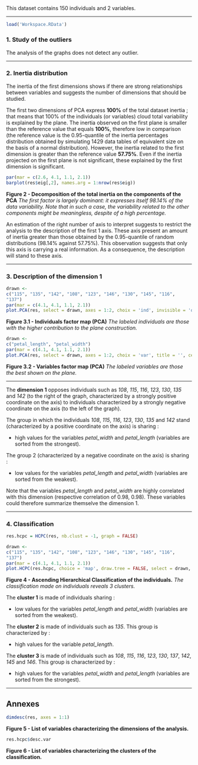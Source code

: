 

## 


This dataset contains 150 individuals and 2 variables.

- - -

```r
load('Workspace.RData')
```
### 1. Study of the outliers
The analysis of the graphs does not detect any outlier.

- - -

### 2. Inertia distribution
The inertia of the first dimensions shows if there are strong relationships between variables and suggests the number of dimensions that should be studied.

The first two dimensions of PCA express **100%** of the total dataset inertia ; that means that 100% of the individuals (or variables) cloud total variability is explained by the plane.
The inertia observed on the first plane is smaller than the reference value that equals **100%**, therefore low in comparison
(the reference value is the 0.95-quantile of the inertia percentages distribution obtained by simulating 1429 data tables of equivalent size on the basis of a normal distribution).
However, the inertia related to the first dimension is greater than the reference value **57.75%**.
Even if the inertia projected on the first plane is not significant, these explained by the first dimension is significant.

```r
par(mar = c(2.6, 4.1, 1.1, 2.1))
barplot(res$eig[,2], names.arg = 1:nrow(res$eig))
```

**Figure 2 - Decomposition of the total inertia on the components of the PCA**
*The first factor is largely dominant: it expresses itself 98.14% of the data variability.*
*Note that in such a case, the variability related to the other components might be meaningless, despite of a high percentage.*

An estimation of the right number of axis to interpret suggests to restrict the analysis to the description of the first 1 axis.
These axis present an amount of inertia greater than those obtained by the 0.95-quantile of random distributions (98.14% against 57.75%).
This observation suggests that only this axis is carrying a real information.
As a consequence, the description will stand to these axis.

- - -

### 3. Description of the dimension 1

```r
drawn <-
c("115", "135", "142", "108", "123", "146", "130", "145", "116", 
"137")
par(mar = c(4.1, 4.1, 1.1, 2.1))
plot.PCA(res, select = drawn, axes = 1:2, choix = 'ind', invisible = 'quali', title = '', cex = cex)
```

**Figure 3.1 - Individuals factor map (PCA)**
*The labeled individuals are those with the higher contribution to the plane construction.*

```r
drawn <-
c("petal_length", "petal_width")
par(mar = c(4.1, 4.1, 1.1, 2.1))
plot.PCA(res, select = drawn, axes = 1:2, choix = 'var', title = '', cex = cex)
```

**Figure 3.2 - Variables factor map (PCA)**
*The labeled variables are those the best shown on the plane.*

* * *

The **dimension 1** opposes individuals such as *108*, *115*, *116*, *123*, *130*, *135* and *142* (to the right of the graph, characterized by a strongly positive coordinate on the axis)
to individuals characterized by a strongly negative coordinate on the axis (to the left of the graph).

The group in which the individuals *108*, *115*, *116*, *123*, *130*, *135* and *142* stand (characterized by a positive coordinate on the axis) is sharing :

- high values for the variables *petal_width* and *petal_length* (variables are sorted from the strongest).

The group 2 (characterized by a negative coordinate on the axis) is sharing :

- low values for the variables *petal_length* and *petal_width* (variables are sorted from the weakest).

Note that the variables *petal_length* and *petal_width* are highly correlated with this dimension (respective correlation of 0.98, 0.98). These variables could therefore summarize themselve the dimension 1.

- - -

### 4. Classification

```r
res.hcpc = HCPC(res, nb.clust = -1, graph = FALSE)
```

```r
drawn <-
c("115", "135", "142", "108", "123", "146", "130", "145", "116", 
"137")
par(mar = c(4.1, 4.1, 1.1, 2.1))
plot.HCPC(res.hcpc, choice = 'map', draw.tree = FALSE, select = drawn, title = '')
```

**Figure 4 - Ascending Hierarchical Classification of the individuals.**
*The classification made on individuals reveals 3 clusters.*


The **cluster 1** is made of individuals sharing :

- low values for the variables *petal_length* and *petal_width* (variables are sorted from the weakest).

The **cluster 2** is made of individuals such as *135*. This group is characterized by :

- high values for the variable *petal_length*.

The **cluster 3** is made of individuals such as *108*, *115*, *116*, *123*, *130*, *137*, *142*, *145* and *146*. This group is characterized by :

- high values for the variables *petal_width* and *petal_length* (variables are sorted from the strongest).

- - -

## Annexes
```r
dimdesc(res, axes = 1:1)
```
**Figure 5 - List of variables characterizing the dimensions of the analysis.**



```r
res.hcpc$desc.var
```
**Figure 6 - List of variables characterizing the clusters of the classification.**


